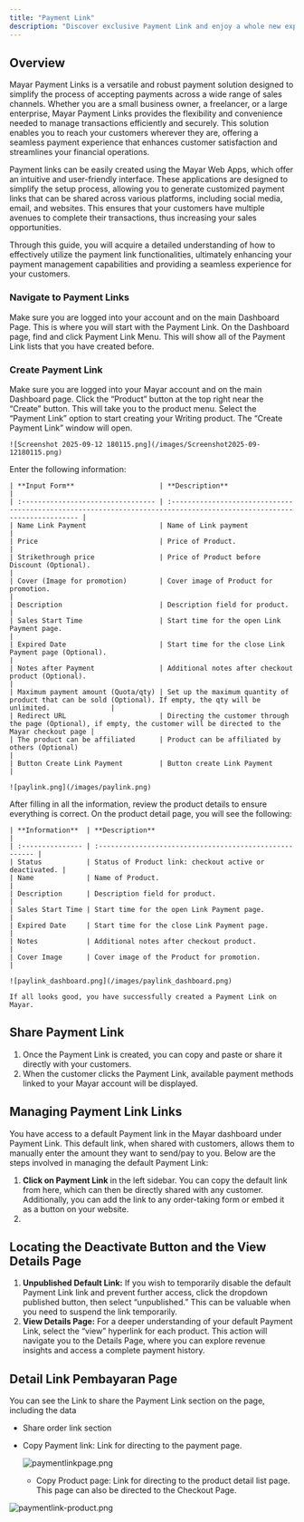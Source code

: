 ```yaml
---
title: "Payment Link"
description: "Discover exclusive Payment Link and enjoy a whole new experience!"
---
```


## Overview

Mayar Payment Links is a versatile and robust payment solution designed to simplify the process of accepting payments across a wide range of sales channels. Whether you are a small business owner, a freelancer, or a large enterprise, Mayar Payment Links provides the flexibility and convenience needed to manage transactions efficiently and securely. This solution enables you to reach your customers wherever they are, offering a seamless payment experience that enhances customer satisfaction and streamlines your financial operations.

Payment links can be easily created using the Mayar Web Apps, which offer an intuitive and user-friendly interface. These applications are designed to simplify the setup process, allowing you to generate customized payment links that can be shared across various platforms, including social media, email, and websites. This ensures that your customers have multiple avenues to complete their transactions, thus increasing your sales opportunities.

Through this guide, you will acquire a detailed understanding of how to effectively utilize the payment link functionalities, ultimately enhancing your payment management capabilities and providing a seamless experience for your customers.

### Navigate to Payment Links

<Steps>
  <Step title="Log in to your Mayar Dashboard">
    Make sure you are logged into your account and on the main Dashboard Page. This is where you will start with the Payment Link.
  </Step>
  <Step title="From the Sidebar menu, click on Payment Link.">
    On the Dashboard page, find and click Payment Link Menu. This will show all of the Payment Link lists that you have created before.
  </Step>
</Steps>

### Create Payment Link

<Steps>
  <Step title=" Go to Dashboard">
    Make sure you are logged into your Mayar account and on the main Dashboard page.
  </Step>
  <Step title="Access the Product Menu">
    Click the “Product” button at the top right near the “Create” button. This will take you to the product menu.
  </Step>
  <Step title="Choose Product Type">
    Select the “Payment Link” option to start creating your Writing product. The “Create Payment Link” window will open.

    ![Screenshot 2025-09-12 180115.png](/images/Screenshot2025-09-12180115.png)
  </Step>
  <Step title="Fill in Product Details">
    Enter the following information:

    | **Input Form**                     | **Description**                                                                                                        |
    | :--------------------------------- | :--------------------------------------------------------------------------------------------------------------------- |
    | Name Link Payment                  | Name of Link payment                                                                                                   |
    | Price                              | Price of Product.                                                                                                      |
    | Strikethrough price                | Price of Product before Discount (Optional).                                                                           |
    | Cover (Image for promotion)        | Cover image of Product for promotion.                                                                                  |
    | Description                        | Description field for product.                                                                                         |
    | Sales Start Time                   | Start time for the open Link Payment page.                                                                             |
    | Expired Date                       | Start time for the close Link Payment page (Optional).                                                                 |
    | Notes after Payment                | Additional notes after checkout product (Optional).                                                                    |
    | Maximum payment amount (Quota/qty) | Set up the maximum quantity of product that can be sold (Optional). If empty, the qty will be unlimited.               |
    | Redirect URL                       | Directing the customer through the page (Optional), if empty, the customer will be directed to the Mayar checkout page |
    | The product can be affiliated      | Product can be affiliated by others (Optional)                                                                         |
    | Button Create Link Payment         | Button create Link Payment                                                                                             |

    ![paylink.png](/images/paylink.png)
  </Step>
  <Step title="Review and Finish">
    After filling in all the information, review the product details to ensure everything is correct. On the product detail page, you will see the following:

    | **Information**  | **Description**                                         |
    | :--------------- | :------------------------------------------------------ |
    | Status           | Status of Product link: checkout active or deactivated. |
    | Name             | Name of Product.                                        |
    | Description      | Description field for product.                          |
    | Sales Start Time | Start time for the open Link Payment page.              |
    | Expired Date     | Start time for the close Link Payment page.             |
    | Notes            | Additional notes after checkout product.                |
    | Cover Image      | Cover image of the Product for promotion.               |

    ![paylink_dashboard.png](/images/paylink_dashboard.png)

    If all looks good, you have successfully created a Payment Link on Mayar.
  </Step>
</Steps>

## Share Payment Link

1. Once the Payment Link is created, you can copy and paste or share it directly with your customers.
2. When the customer clicks the Payment Link, available payment methods linked to your Mayar account will be displayed.

## Managing Payment Link Links

You have access to a default Payment link in the Mayar dashboard under Payment Link. This default link, when shared with customers, allows them to manually enter the amount they want to send/pay to you. Below are the steps involved in managing the default Payment Link:

1. **Click on Payment Link** in the left sidebar. You can copy the default link from here, which can then be directly shared with any customer. Additionally, you can add the link to any order-taking form or embed it as a button on your website.
2. 

## Locating the Deactivate Button and the View Details Page

1. **Unpublished Default Link:** If you wish to temporarily disable the default Payment Link link and prevent further access, click the dropdown published button, then select “unpublished.” This can be valuable when you need to suspend the link temporarily.
2. **View Details Page:** For a deeper understanding of your default Payment Link, select the “view” hyperlink for each product. This action will navigate you to the Details Page, where you can explore revenue insights and access a complete payment history.

## Detail Link Pembayaran Page

You can see the Link to share the Payment Link section on the page, including the data

- Share order link section
- Copy Payment link: Link for directing to the payment page.

  ![paymentlinkpage.png](/images/paymentlinkpage.png)
  - Copy Product page: Link for directing to the product detail list page. This page can also be directed to the Checkout Page.

![paymentlink-product.png](/images/paymentlink-product.png)